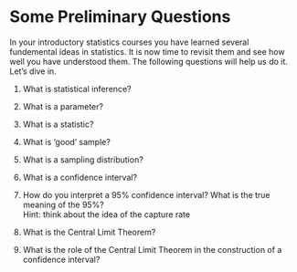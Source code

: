 # Some Preliminary Questions

In your introductory statistics courses you have learned several fundemental ideas in statistics.  It is now time to revisit them and see how well you have understood them.  The following questions will help us do it.  Let's dive in.


1.	What is statistical inference?

2.	What is a parameter?

3.	What is a statistic?

4.	What is ‘good’ sample?

5.   What is a sampling distribution?

6.	What is a confidence interval?


7.   How do you interpret a 95% confidence interval?  What is the true meaning of the 95%?    
Hint: think about the idea of the capture rate


8.   What is the Central Limit Theorem?


9.  What is the role of the Central Limit Theorem in the construction of a confidence interval?


